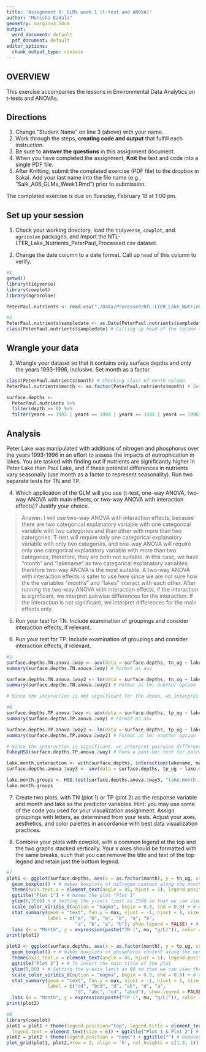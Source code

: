 ```yaml
---
title: 'Assignment 6: GLMs week 1 (t-test and ANOVA)'
author: "Monisha Eadala"
geometry: margin=2.54cm
output:
  word_document: default
  pdf_document: default
editor_options:
  chunk_output_type: console
---
```


## OVERVIEW

This exercise accompanies the lessons in Environmental Data Analytics on t-tests and ANOVAs. 

## Directions
1. Change "Student Name" on line 3 (above) with your name.
3. Work through the steps, **creating code and output** that fulfill each instruction.
4. Be sure to **answer the questions** in this assignment document.
6. When you have completed the assignment, **Knit** the text and code into a single PDF file.
8. After Knitting, submit the completed exercise (PDF file) to the dropbox in Sakai. Add your last name into the file name (e.g., "Salk_A06_GLMs_Week1.Rmd") prior to submission.

The completed exercise is due on Tuesday, February 18 at 1:00 pm.

## Set up your session

1. Check your working directory, load the `tidyverse`, `cowplot`, and `agricolae` packages, and import the NTL-LTER_Lake_Nutrients_PeterPaul_Processed.csv dataset. 

2. Change the date column to a date format. Call up `head` of this column to verify.


```r
#1
getwd()
library(tidyverse)
library(cowplot)
library(agricolae)

PeterPaul.nutrients <- read.csv("./Data/Processed/NTL-LTER_Lake_Nutrients_PeterPaul_Processed.csv")

#2
PeterPaul.nutrients$sampledate <- as.Date(PeterPaul.nutrients$sampledate, format = "%Y-%m-%d") # Setting date to date format
class(PeterPaul.nutrients$sampledate) # Calling up head of the column to verify

```


## Wrangle your data

3. Wrangle your dataset so that it contains only surface depths and only the years 1993-1996, inclusive. Set month as a factor.
```r
class(PeterPaul.nutrients$month) # Checking class of month column
PeterPaul.nutrients$month <- as.factor(PeterPaul.nutrients$month) # Setting month as a factor

surface.depths <- 
  PeterPaul.nutrients %>%
  filter(depth == 0) %>%
  filter(year4 == 1993 | year4 == 1994 | year4 == 1995 | year4 == 1996) # Wrangling the dataset so that it contains only surface depths and only the years 1993-1996, inclusive

```

## Analysis

Peter Lake was manipulated with additions of nitrogen and phosphorus over the years 1993-1996 in an effort to assess the impacts of eutrophication in lakes. You are tasked with finding out if nutrients are significantly higher in Peter Lake than Paul Lake, and if these potential differences in nutrients vary seasonally (use month as a factor to represent seasonality). Run two separate tests for TN and TP.

4. Which application of the GLM will you use (t-test, one-way ANOVA, two-way ANOVA with main effects, or two-way ANOVA with interaction effects)? Justify your choice.

> Answer: I will use two-way ANOVA with interaction effects, because there are two categorical explanatory variable with one categorical variable wiht two categories and than other with more than two catergories. T-test will require only one categorical explanatory variable with only two categories, and one-way ANOVA will require only one categorical explanatory variable with more than two categories; therefore, they are both not suitable. In this case, we have "month" and "lakename" as two categorical explanatory variables; therefore two-way ANOVA is the most suitable. A two-way ANOVA with interaction effects is safer to use here since we are not sure how the the variables "months" and "lakes" interact with each other. After running the two-way ANOVA with interaction effects, if the interaction is significant, we interpret pairwise differences for the interaction. If the interaction is not significant, we interpret differences for the main effects only.

5. Run your test for TN. Include examination of groupings and consider interaction effects, if relevant.

6. Run your test for TP. Include examination of groupings and consider interaction effects, if relevant.

```r
#5
surface.depths.TN.anova.2way <- aov(data = surface.depths, tn_ug ~ lakename * month)
summary(surface.depths.TN.anova.2way) # Format as aov

surface.depths.TN.anova.2way2 <- lm(data = surface.depths, tn_ug ~ lakename * month)
summary(surface.depths.TN.anova.2way2) # Format as lm; another option

# Since the interaction is not significant for the above, we interpret differences for the main effects only

#6
surface.depths.TP.anova.2way <- aov(data = surface.depths, tp_ug ~ lakename * month)
summary(surface.depths.TP.anova.2way) # Format as aov

surface.depths.TP.anova.2way2 <- lm(data = surface.depths, tp_ug ~ lakename * month)
summary(surface.depths.TP.anova.2way2) # Format as lm; another option

# Since the interaction is significant, we interpret pairwise differences for the interaction
TukeyHSD(surface.depths.TP.anova.2way) # Runs a post-hoc test for pairwise differences

lake.month.interaction <- with(surface.depths, interaction(lakename, month))
surface.depths.anova.2way3 <- aov(data = surface.depths, tp_ug ~ lake.month.interaction)

lake.month.groups <- HSD.test(surface.depths.anova.2way3, "lake.month.interaction", group = TRUE)
lake.month.groups

```

7. Create two plots, with TN (plot 1) or TP (plot 2) as the response variable and month and lake as the predictor variables. Hint: you may use some of the code you used for your visualization assignment. Assign groupings with letters, as determined from your tests. Adjust your axes, aesthetics, and color palettes in accordance with best data visualization practices.

8. Combine your plots with cowplot, with a common legend at the top and the two graphs stacked vertically. Your x axes should be formatted with the same breaks, such that you can remove the title and text of the top legend and retain just the bottom legend. 

```r
#7
plot1 <- ggplot(surface.depths, aes(x = as.factor(month), y = tn_ug, color  = lakename)) +
  geom_boxplot() + # makes boxplots of nitrogen content along the months for both the lakes
  theme(axis.text.x = element_text(angle = 45, hjust = 1), legend.position = "right") + # Adjusts the theme
  ggtitle("Plot 1") + # Names the plot "Plot 1"
  ylim(0,2500) + # Setting the y-axis limit as 2500 so that we can view the grouping letters without getting cut-off
  scale_color_viridis_d(option = "magma", begin = 0.3, end = 0.8) + # Adjusts the color palette
  stat_summary(geom = "text", fun.y = max, vjust = -1, hjust = 1, size = 3.5, # Places the letters right above the maximum points
               label = c("a", "b", "a", "b", "a", "b", 
                         "a", "b", "a", "b"), show.legend = FALSE) + # Assigns groupings with letters
  labs (x = "Month", y = expression(paste("TN (", mu, "g/L)")), color = "Lake Name") # Labels the y-axis appropriately with its units.
print(plot1)

plot2 <- ggplot(surface.depths, aes(x = as.factor(month), y = tp_ug, color = lakename)) +
  geom_boxplot() + # makes boxplots of phosphorus content along the months for both the lakes
  theme(axis.text.x = element_text(angle = 45, hjust = 1), legend.position = "right") + # Adjusts the theme
  ggtitle("Plot 2") + # To insert the main title of the plot
  ylim(0,80) + # Setting the y-axis limit as 80 so that we can view the grouping letters without getting cut-off
  scale_color_viridis_d(option = "magma", begin = 0.3, end = 0.8) + # Adjusts color palette
  stat_summary(geom = "text", fun.y = max, vjust = -1, hjust = 1, size = 3.5, # Places the letters right above the maximum points
               label = c("cd", "bcd", "d", "ab", "d", "a", 
                         "d", "abc", "cd", "abcd"), show.legend = FALSE) + # Assigns groupings with letters, as determined from my test
  labs (x = "Month", y = expression(paste("TP (", mu, "g/L)")), color = "Lake Name") # Labels the y-axis appropriately with its units.
print(plot2)

#8
library(cowplot)
plot1 = plot1 + theme(legend.position="top", legend.title = element_text(size = 7),
  legend.text = element_text(size = 6)) + ggtitle("Plot 1 & Plot 2") # Takes the legend position to the top, minimizes the size of the legend, and renames the plot as "Plot 1 & Plot 2"
plot2 = plot2 + theme(legend.position = "none") + ggtitle("") # Removes the legend and title from plot2
plot_grid(plot1, plot2,nrow = 2, align = 'h', rel_heights = c(1.3, 1)) # Combines the two plots
```




